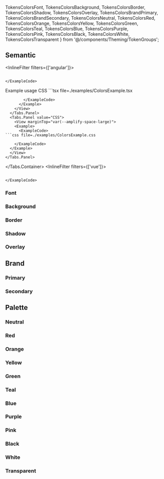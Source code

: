   TokensColorsFont, 
  TokensColorsBackground, 
  TokensColorsBorder, 
  TokensColorsShadow, 
  TokensColorsOverlay,
  TokensColorsBrandPrimary,
  TokensColorsBrandSecondary,
  TokensColorsNeutral,
  TokensColorsRed,
  TokensColorsOrange,
  TokensColorsYellow,
  TokensColorsGreen,
  TokensColorsTeal,
  TokensColorsBlue,
  TokensColorsPurple,
  TokensColorsPink,
  TokensColorsBlack,
  TokensColorsWhite,
  TokensColorsTransparent } from '@/components/Theming/TokenGroups';

## Semantic

<InlineFilter filters={['angular']}>
  <Example>
    <ExampleCode>
  ```css file=./examples/ColorsExample.css

  ```
    </ExampleCode>
  </Example>
</InlineFilter>
<InlineFilter filters={['react']}>
  <Tabs.Container defaultValue="Example usage">
    <Tabs.List>
      <Tabs.Item value="Example usage">Example usage</Tabs.Item>
      <Tabs.Item value="CSS">CSS</Tabs.Item>
    </Tabs.List>
    <Tabs.Panel value="Example usage">
      <View marginTop="var(--amplify-space-large)">
        <Example>
          <ColorsExample  />
          <ExampleCode>
  ```tsx file=./examples/ColorsExample.tsx

  ```
          </ExampleCode>
        </Example>
      </View>
    </Tabs.Panel>
    <Tabs.Panel value="CSS">
      <View marginTop="var(--amplify-space-large)">
      <Example>
        <ExampleCode>
  ```css file=./examples/ColorsExample.css

  ```
        </ExampleCode>
      </Example>
      </View>
    </Tabs.Panel>
  </Tabs.Container>
</InlineFilter>
<InlineFilter filters={['vue']}>
  <Example>
    <ExampleCode>
  ```css file=./examples/ColorsExample.css

  ```
    </ExampleCode>
  </Example>
</InlineFilter>

### Font
<TokensColorsFont />

### Background
<TokensColorsBackground />

### Border
<TokensColorsBorder />

### Shadow
<TokensColorsShadow />

### Overlay
<TokensColorsOverlay />

## Brand

### Primary
<TokensColorsBrandPrimary />

### Secondary
<TokensColorsBrandSecondary />

## Palette

### Neutral
<TokensColorsNeutral />

### Red
<TokensColorsRed />

### Orange
<TokensColorsOrange />

### Yellow
<TokensColorsYellow />

### Green
<TokensColorsGreen />

### Teal
<TokensColorsTeal />

### Blue
<TokensColorsBlue />

### Purple
<TokensColorsPurple />

### Pink
<TokensColorsPink />

### Black
<TokensColorsBlack />

### White
<TokensColorsWhite />

### Transparent
<TokensColorsTransparent />
